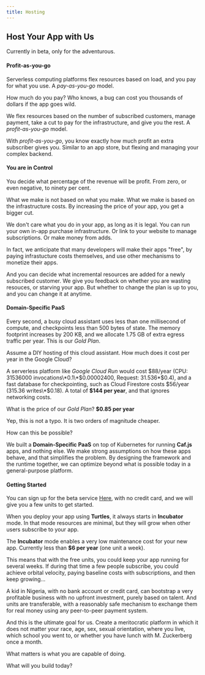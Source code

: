 ```yaml
---
title: Hosting
---
```

## Host Your App with Us

Currently in beta, only for the adventurous.

#### Profit-as-you-go

Serverless computing platforms flex resources based on load, and you pay for what you use. A *pay-as-you-go* model.

How much do you pay? Who knows, a bug can cost you thousands of dollars if the app goes wild.

We flex resources based on the number of subscribed customers, manage payment, take a cut to pay for the infrastructure, and give you the rest. A *profit-as-you-go* model.

With *profit-as-you-go*, you know exactly how much profit an extra subscriber gives you. Similar to an app store, but flexing and managing your complex backend.

#### You are in Control

You decide what percentage of the revenue will be profit. From zero, or even negative, to ninety per cent.

What we make is not based on what you make. What we make is based on the infrastructure costs. By increasing the price of your app, you get a bigger cut.

We don't care what you do in your app, as long as it is legal. You can run your own in-app purchase infrastructure. Or link to your website to manage subscriptions. Or make money from adds.

In fact, we anticipate that many developers will make their apps "free", by paying infrastucture costs themselves, and use other mechanisms to monetize their apps.

And you can decide what incremental resources are added for a newly subscribed customer. We give you feedback on whether you are wasting resouces, or starving your app. But whether to change the plan is up to you, and you can change it at anytime.

#### Domain-Specific PaaS

Every second, a busy cloud assistant uses less than one millisecond of compute, and checkpoints less than 500 bytes of state. The memory footprint increases by 200 KB, and we allocate 1.75 GB of extra egress traffic per year. This is our *Gold Plan*.

Assume a DIY hosting of this cloud assistant. How much does it cost per year in the Google Cloud?

A serverless platform like *Google Cloud Run* would cost $88/year (CPU: 31536000 invocations\*0.1\*$0.00002400, Request: 31.536\*$0.4), and a fast database for checkpointing, such as Cloud Firestore costs $56/year (315.36 writes\*$0.18). A total of **$144 per year**, and that ignores networking costs.

What is the price of our *Gold Plan*? **$0.85 per year**

Yep, this is not a typo. It is two orders of magnitude cheaper.

How can this be possible?

We built a **Domain-Specific PaaS** on top of Kubernetes for running **Caf.js** apps, and nothing else. We make strong assumptions on how these apps behave, and that simplifies the problem. By designing the framework and the runtime together, we can optimize beyond what is possible today in a general-purpose platform.

#### Getting Started

You can sign up for the beta service [Here](https://root-launcher.cafjs.com), with no credit card, and we will give you a few units to get started.

When you deploy your app using **Turtles**, it always starts in **Incubator** mode. In that mode resources are minimal, but they will grow when other users subscribe to your app.

The **Incubator** mode enables a very low maintenance cost for your new app. Currently less than **$6 per year** (one unit a week).

This means that with the free units, you could keep your app running for several weeks. If during that time a few people subscribe, you could achieve orbital velocity, paying baseline costs with subscriptions, and then keep growing...

A kid in Nigeria, with no bank account or credit card, can bootstrap a very profitable business with no upfront investment, purely based on talent. And units are transferable, with a reasonably safe mechanism to exchange them for real money using any peer-to-peer payment system.

And this is the ultimate goal for us. Create a meritocratic platform in which it does not matter your race, age, sex, sexual orientation, where you live, which school you went to, or whether you have lunch with M. Zuckerberg once a month.

What matters is what you are capable of doing.

What will you build today?
